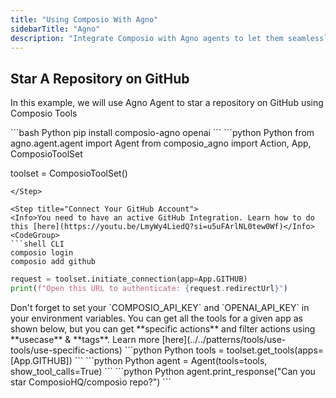 ```yaml
---
title: "Using Composio With Agno"
sidebarTitle: "Agno"
description: "Integrate Composio with Agno agents to let them seamlessly interact with external apps"
---
```


## Star A Repository on GitHub
In this example, we will use Agno Agent to star a repository on GitHub using Composio Tools

<Steps>
<Step title="Install Packages">
```bash Python
pip install composio-agno openai
```
</Step>
<Step title="Import Libraries & Initialize ComposioToolSet & LLM">
```python Python
from agno.agent.agent import Agent
from composio_agno import Action, App, ComposioToolSet

toolset = ComposioToolSet()
```
</Step>

<Step title="Connect Your GitHub Account">
<Info>You need to have an active GitHub Integration. Learn how to do this [here](https://youtu.be/LmyWy4LiedQ?si=u5uFArlNL0tew0Wf)</Info>
<CodeGroup>
```shell CLI
composio login 
composio add github
```
```python Python
request = toolset.initiate_connection(app=App.GITHUB)
print(f"Open this URL to authenticate: {request.redirectUrl}")
```
</CodeGroup>
<Tip>
Don't forget to set your `COMPOSIO_API_KEY` and `OPENAI_API_KEY` in your environment variables.
</Tip>
</Step>

<Step title="Get All GitHub Tools">
You can get all the tools for a given app as shown below, but you can get **specific actions** and filter actions using **usecase** & **tags**. Learn more [here](../../patterns/tools/use-tools/use-specific-actions)
```python Python
tools = toolset.get_tools(apps=[App.GITHUB])
```
</Step>
<Step title="Define the Assistant">
```python Python
agent = Agent(tools=tools, show_tool_calls=True)
```
</Step>
<Step title="Execute the Agent">
```python Python
agent.print_response("Can you star ComposioHQ/composio repo?")
```
</Step>
</Steps>